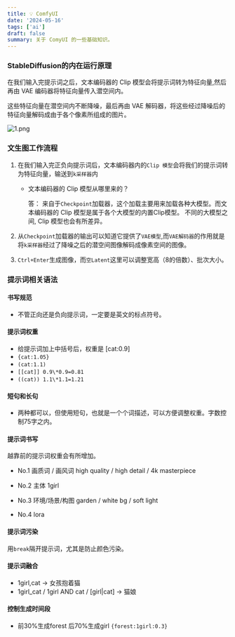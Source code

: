 ```yaml
---
title: 💡 ComfyUI
date: '2024-05-16'
tags: ['ai']
draft: false
summary: 关于 ComyUI 的一些基础知识。
---
```


### StableDiffusion的内在运行原理

在我们输入完提示词之后，文本编码器的 Clip 模型会将提示词转为特征向量,然后再由 VAE 编码器将特征向量传入潜空间内。

这些特征向量在潜空间内不断降噪，最后再由 VAE 解码器，将这些经过降噪后的特征向量解码成由于各个像素所组成的图片。

![1.png](http://blog.minouccc.online:9000/blog/frontend_1.1.png)

### 文生图工作流程

1. 在我们输入完正负向提示词后，文本编码器内的`Clip 模型`会将我们的提示词转为特征向量，输送到`k采样器`内

   - 文本编码器的 Clip 模型从哪里来的？

     答： 来自于`Checkpoint`加载器，这个加载主要用来加载各种大模型。而文本编码器的 Clip 模型是属于各个大模型的内置Clip模型。
     不同的大模型之间, Clip 模型也会有所差异。

2. 从`Checkpoint`加载器的输出可以知道它提供了`VAE模型`,而`VAE解码器`的作用就是将`k采样器`经过了降噪之后的潜空间图像解码成像素空间的图像。
3. `Ctrl+Enter`生成图像，而`空Latent`这里可以调整宽高（8的倍数）、批次大小。

### 提示词相关语法

#### 书写规范

- 不管正向还是负向提示词，一定要是英文的标点符号。

#### 提示词权重

- 给提示词加上中括号后，权重是 [cat:0.9]
- `{cat:1.05}`
- `(cat:1.1)`
- `[[cat]] 0.9\*0.9=0.81`
- `((cat)) 1.1\*1.1=1.21`

#### 短句和长句

- 两种都可以，但使用短句，也就是一个个词描述，可以方便调整权重。字数控制75字之内。

#### 提示词书写

越靠前的提示词权重会有所增加。

- No.1 画质词 / 画风词 high quality / high detail / 4k masterpiece

- No.2 主体 1girl

- No.3 环境/场景/构图 garden / white bg / soft light

- No.4 lora

#### 提示词污染

用`break`隔开提示词，尤其是防止颜色污染。

#### 提示词融合

- 1girl,cat -> 女孩抱着猫
- 1girl_cat / 1girl AND cat / [girl|cat] -> 猫娘

#### 控制生成时间段

- 前30%生成forest 后70%生成girl `{forest:1girl:0.3}`
